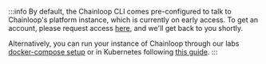 :::info
By default, the Chainloop CLI comes pre-configured to talk to Chainloop's platform instance, which is currently on early access. To get an account, please request access [here](https://app.chainloop.dev/request-access), and we'll get back to you shortly.

Alternatively, you can run your instance of Chainloop through our labs [docker-compose setup](https://github.com/chainloop-dev/chainloop/tree/main/devel#labs-environments) or in Kubernetes following [this guide](/guides/deployment/k8s/).
:::
